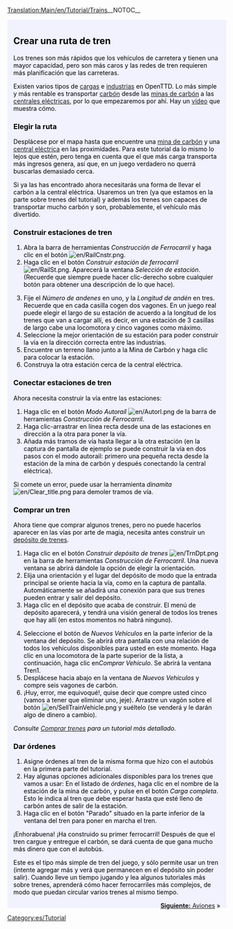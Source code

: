 [[Translation:Main/en/Tutorial/Trains]]__NOTOC__
{{en/Tabs|5|3
|Tutorial/Es|1. Inicio<!--
-->|Tutorial/Autobuses/Es|2. Autobuses<!--
-->|Tutorial/Trenes/Es|3. Trenes<!--
-->|Tutorial/Aviones/Es|4. Aviones<!--
-->|Tutorial/Fin/Es|5. Final}}
<div style="padding:.5em 1em 1em 1em; border-top:none; background-color:#f1f2fe; color:#000;">
{{Template:Tutorial/Es}}
==Crear una ruta de tren==
Los trenes son más rápidos que los vehículos de carretera y tienen una mayor capacidad, pero son más caros y las redes de tren requieren más planificación que las carreteras.

Existen varios tipos de [[Main/es/Carga|cargas]] e [[Main/es/Industria|industrias]] en OpenTTD. Lo más simple y más rentable es transportar [[Main/es/Carbón|carbón]] desde las [[Main/es/Mina de carbón|minas de carbón]] a las [[Main/es/Central eléctrica|centrales eléctricas]], por lo que empezaremos por ahí. Hay un [http://www.cs.helsinki.fi/u/ihonkone/ottd_tut.ogg vídeo] que muestra cómo.

===Elegir la ruta===
Desplácese por el mapa hasta que encuentre una [[Main/es/Mina de carbón|mina de carbón]] y una [[Main/es/Central eléctrica|central eléctrica]] en las proximidades. Para este tutorial da lo mismo lo lejos que estén, pero tenga en cuenta que el que más carga transporta más ingresos genera, así que, en un juego verdadero no querrá buscarlas demasiado cerca.
{{en/Phototable|[[File:en/Tutorial1.png|400px]]|Central eléctrica con minas de carbón cercanas.|none}}

Si ya las has encontrado ahora necesitarás una forma de llevar el carbón a la central eléctrica. Usaremos un tren (ya que estamos en la parte sobre trenes del tutorial) y además los trenes son capaces de transportar mucho carbón y son, probablemente, el vehículo más divertido.

===Construir estaciones de tren===
{{en/Phototable|[[File:es/Railroad Construction.png]]|Barra de herramientas Construcción de ferrocarril.|none|6=:}}
#Abra la barra de herramientas ''Construcción de Ferrocarril'' y haga clic en el botón [[File:en/RailCnstr.png]].
#Haga clic en el botón ''Construir estación de ferrocarril'' [[File:en/RailSt.png]]. Aparecerá la  ventana ''Selección de estación''. (Recuerde que siempre puede hacer clic-derecho sobre cualquier botón para obtener una descripción de lo que hace).
{{en/Phototable|[[File:es/Stationgui.png]]|Ventana Selección de estación|none|6=:}}
<ol start="3">
<li>Fije el ''Número de andenes'' en uno, y la ''Longitud de andén'' en tres. Recuerde que en cada casilla cogen dos vagones. En un juego real puede elegir el largo de su estación de acuerdo a la longitud de los trenes que van a cargar allí, es decir, en una estación de 3 casillas de largo cabe una locomotora y cinco vagones como máximo.
<li>Seleccione la mejor orientación de su estación para poder construir la vía en la dirección correcta entre las industrias.
<li>Encuentre un terreno llano junto a la Mina de Carbón y haga clic para colocar la estación.
<li>Construya la otra estación cerca de la central eléctrica.
</ol>
{{en/Phototable|[[File:en/Tutorial2.png|400px]]|Sus estaciones junto a las industrias.|none|6=:}}

===Conectar estaciones de tren===
Ahora necesita construir la vía entre las estaciones: 
#Haga clic en el botón ''Modo Autoraíl'' [[File:en/Autorl.png]] de la barra de herramientas ''Construcción de Ferrocarril''.
#Haga clic-arrastrar en línea recta desde una de las estaciones en dirección a la otra para poner la vía.
#Añada más tramos de vía hasta llegar a la otra estación (en la captura de pantalla de ejemplo se puede construir la vía en dos pasos con el modo autorail: primero una pequeña recta desde la estación de la mina de carbón y después conectando la central eléctrica).
{{en/Phototable|[[File:en/Tutorial3.png|400px]]|Estaciones conectadas.|none|6=:}}

Si comete un error, puede usar la herramienta ''dinamita'' [[File:en/Clear title.png]] para demoler tramos de vía.

===Comprar un tren===
Ahora tiene que comprar algunos trenes, pero no puede hacerlos aparecer en las vías por arte de magia, necesita antes construir un [[Main/es/Depósitos|depósito de trenes]].

#Haga clic en el botón ''Construir depósito de trenes'' [[File:en/TrnDpt.png]] en la barra de herramientas ''Construcción de Ferrocarril''. Una nueva ventana se abrirá dándole la opción de elegir la orientación.
#Elija una orientación y el lugar del depósito de modo que la entrada principal se oriente hacia la vía, como en la captura de pantalla. Automáticamente se añadirá una conexión para que sus trenes pueden entrar y salir del depósito.
#Haga clic en el depósito que acaba de construir. El menú de depósito aparecerá, y tendrá una visión general de todos los trenes que hay allí (en estos momentos no habrá ninguno).
{{en/Phototable|[[File:es/Tutorial4.png|400px]]|La ventana Depósito de tren.|none|6=:}}
<ol start="4">
<li>Seleccione el botón de ''Nuevos Vehículos'' en la parte inferior de la ventana del depósito. Se abrirá otra pantalla con una relación de todos los vehículos disponibles para usted en este momento. Haga clic en una locomotora de la parte superior de la lista, a continuación, haga clic en''Comprar Vehículo''. Se abrirá la ventana Tren1.
<li>Desplácese hacia abajo en la ventana de ''Nuevos Vehículos'' y compre seis vagones de carbón.
<li>¡Huy, error, me equivoqué!, quise decir que compre usted cinco (vamos a tener que eliminar uno, jeje). Arrastre un vagón sobre el botón [[File:en/SellTrainVehicle.png]] y suéltelo (se venderá y le darán algo de dinero a cambio).
</ol>
''Consulte [[Main/es/Comprar trenes|Comprar trenes]] para un tutorial más detallado.''

===Dar órdenes===
#Asigne órdenes al tren de la misma forma que hizo con el autobús en la primera parte del tutorial.
#Hay algunas opciones adicionales disponibles para los trenes que vamos a usar: En el listado de ''órdenes'', haga clic en el nombre de la estación de la mina de carbón, y pulse en el botón ''Carga completa''. Esto le indica al tren que debe esperar hasta que esté lleno de carbón antes de salir de la estación.
#Haga clic en el botón "Parado" situado en la parte inferior de la ventana del tren para poner en marcha el tren.

¡Enhorabuena! ¡Ha construido su primer ferrocarril! Después de que el tren cargue y entregue el carbón, se dará cuenta de que gana mucho más dinero que con el autobús.

Este es el tipo más simple de tren del juego, y sólo permite usar un tren (intente agregar más y verá que permanecen en el depósito sin poder salir). Cuando lleve un tiempo jugando y lea algunos tutoriales más sobre trenes, aprenderá cómo hacer ferrocarriles más complejos, de modo que puedan circular varios trenes al mismo tiempo.

<span style="float: right">[[Main/es/Tutorial/Aviones|'''Siguiente:''' Aviones]] &raquo;</span>
</div>
[[Category:es/Tutorial]]